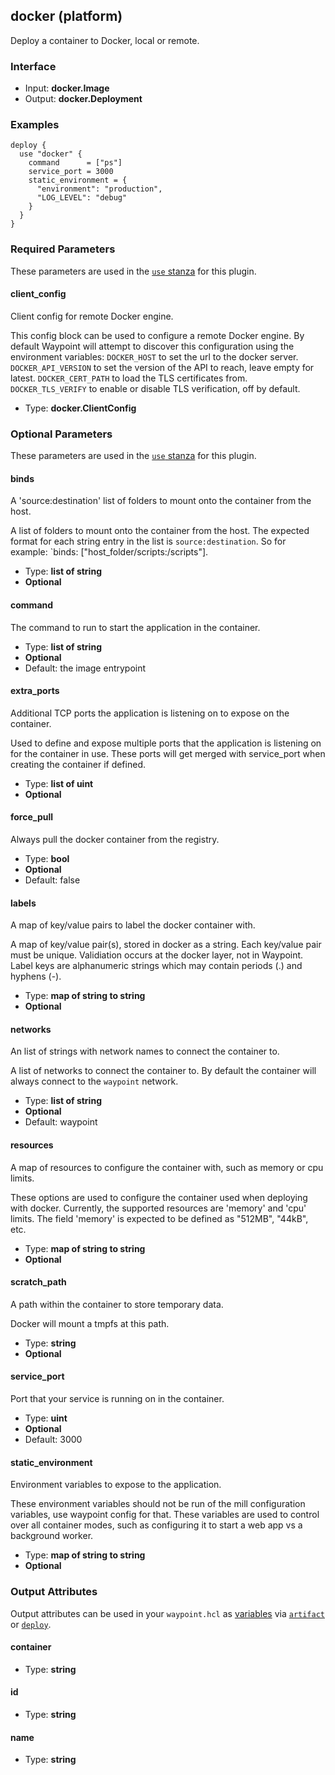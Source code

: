 ## docker (platform)

Deploy a container to Docker, local or remote.

### Interface

- Input: **docker.Image**
- Output: **docker.Deployment**

### Examples

```hcl
deploy {
  use "docker" {
	command      = ["ps"]
	service_port = 3000
	static_environment = {
	  "environment": "production",
	  "LOG_LEVEL": "debug"
	}
  }
}
```

### Required Parameters

These parameters are used in the [`use` stanza](/docs/waypoint-hcl/use) for this plugin.

#### client_config

Client config for remote Docker engine.

This config block can be used to configure a remote Docker engine. By default Waypoint will attempt to discover this configuration using the environment variables: `DOCKER_HOST` to set the url to the docker server. `DOCKER_API_VERSION` to set the version of the API to reach, leave empty for latest. `DOCKER_CERT_PATH` to load the TLS certificates from. `DOCKER_TLS_VERIFY` to enable or disable TLS verification, off by default.

- Type: **docker.ClientConfig**

### Optional Parameters

These parameters are used in the [`use` stanza](/docs/waypoint-hcl/use) for this plugin.

#### binds

A 'source:destination' list of folders to mount onto the container from the host.

A list of folders to mount onto the container from the host. The expected format for each string entry in the list is `source:destination`. So for example: `binds: ["host_folder/scripts:/scripts"].

- Type: **list of string**
- **Optional**

#### command

The command to run to start the application in the container.

- Type: **list of string**
- **Optional**
- Default: the image entrypoint

#### extra_ports

Additional TCP ports the application is listening on to expose on the container.

Used to define and expose multiple ports that the application is listening on for the container in use. These ports will get merged with service_port when creating the container if defined.

- Type: **list of uint**
- **Optional**

#### force_pull

Always pull the docker container from the registry.

- Type: **bool**
- **Optional**
- Default: false

#### labels

A map of key/value pairs to label the docker container with.

A map of key/value pair(s), stored in docker as a string. Each key/value pair must be unique. Validiation occurs at the docker layer, not in Waypoint. Label keys are alphanumeric strings which may contain periods (.) and hyphens (-).

- Type: **map of string to string**
- **Optional**

#### networks

An list of strings with network names to connect the container to.

A list of networks to connect the container to. By default the container will always connect to the `waypoint` network.

- Type: **list of string**
- **Optional**
- Default: waypoint

#### resources

A map of resources to configure the container with, such as memory or cpu limits.

These options are used to configure the container used when deploying with docker. Currently, the supported resources are 'memory' and 'cpu' limits. The field 'memory' is expected to be defined as "512MB", "44kB", etc.

- Type: **map of string to string**
- **Optional**

#### scratch_path

A path within the container to store temporary data.

Docker will mount a tmpfs at this path.

- Type: **string**
- **Optional**

#### service_port

Port that your service is running on in the container.

- Type: **uint**
- **Optional**
- Default: 3000

#### static_environment

Environment variables to expose to the application.

These environment variables should not be run of the mill configuration variables, use waypoint config for that. These variables are used to control over all container modes, such as configuring it to start a web app vs a background worker.

- Type: **map of string to string**
- **Optional**

### Output Attributes

Output attributes can be used in your `waypoint.hcl` as [variables](/docs/waypoint-hcl/variables) via [`artifact`](/docs/waypoint-hcl/variables/artifact) or [`deploy`](/docs/waypoint-hcl/variables/deploy).

#### container

- Type: **string**

#### id

- Type: **string**

#### name

- Type: **string**
